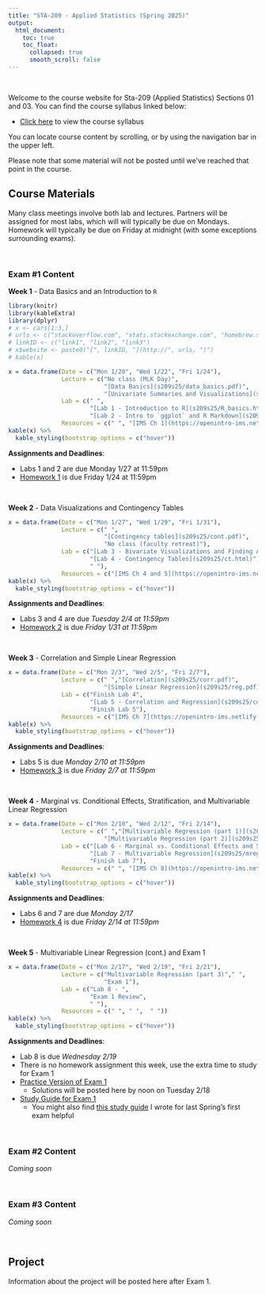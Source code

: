 ```yaml
---
title: "STA-209 - Applied Statistics (Spring 2025)"
output:
  html_document:
    toc: true
    toc_float:
      collapsed: true
      smooth_scroll: false
---
```


$~$

Welcome to the course website for Sta-209 (Applied Statistics) Sections 01 and 03. You can find the course syllabus linked below:

- [Click here](syllabus209s25.html) to view the course syllabus

You can locate course content by scrolling, or by using the navigation bar in the upper left.  

Please note that some material will not be posted until we've reached that point in the course.

## Course Materials

Many class meetings involve both lab and lectures. Partners will be assigned for most labs, which will will typically be due on Mondays. Homework will typically be due on Friday at midnight (with some exceptions surrounding exams).

$~$

### Exam #1 Content

**Week 1** - Data Basics and an Introduction to `R`

```r
library(knitr)
library(kableExtra)
library(dplyr)
# x <- cars[1:3,]
# urls <- c("stackoverflow.com", "stats.stackexchange.com", "homebrew.stackexchange.com")
# linkID <- c("link1", "link2", "link3")
# x$website <- paste0("[", linkID, "](http://", urls, ")")
# kable(x)

x = data.frame(Date = c("Mon 1/20", "Wed 1/22", "Fri 1/24"), 
               Lecture = c("No class (MLK Day)", 
                           "[Data Basics](s209s25/data_basics.pdf)",
                           "[Univariate Summaries and Visualizations](s209s25/univariate.pdf)"),
               Lab = c(" ", 
                       "[Lab 1 - Introduction to R](s209s25/R_basics.html)",
                       "[Lab 2 - Intro to `ggplot` and R Markdown](s209s25/ggplot1.html)"),
               Resources = c(" ", "[IMS Ch 1](https://openintro-ims.netlify.app/data-hello), [HOPR Ch 2](https://rstudio-education.github.io/hopr/basics.html)", " "))
kable(x) %>%
  kable_styling(bootstrap_options = c("hover"))
```

**Assignments and Deadlines**:

- Labs 1 and 2 are due Monday 1/27 at 11:59pm
- [Homework 1](s209s25/hw1.html) is due Friday 1/24 at 11:59pm

$~$

**Week 2** - Data Visualizations and Contingency Tables

```r
x = data.frame(Date = c("Mon 1/27", "Wed 1/29", "Fri 1/31"), 
               Lecture = c(" ", 
                           "[Contingency tables](s209s25/cont.pdf)",
                           "No class (faculty retreat)"),
               Lab = c("[Lab 3 - Bivariate Visualizations and Finding Association](s209s25/ggplot2.html)", 
                       "[Lab 4 - Contingency Tables](s209s25/ct.html)",
                       " "),
               Resources = c("[IMS Ch 4 and 5](https://openintro-ims.netlify.app/explore-categorical)", " ", " "))
kable(x) %>%
  kable_styling(bootstrap_options = c("hover"))
```

**Assignments and Deadlines**:

- Labs 3 and 4 are due *Tuesday 2/4 at 11:59pm*
- [Homework 2](s209s25/hw2.html) is due *Friday 1/31 at 11:59pm*

$~$

**Week 3** - Correlation and Simple Linear Regression

```r
x = data.frame(Date = c("Mon 2/3", "Wed 2/5", "Fri 2/7"), 
               Lecture = c(" ","[Correlation](s209s25/corr.pdf)", 
                           "[Simple Linear Regression](s209s25/reg.pdf)"),
               Lab = c("Finish Lab 4", 
                       "[Lab 5 - Correlation and Regression](s209s25/cor_reg.html)",
                       "Finish Lab 5"),
               Resources = c("[IMS Ch 7](https://openintro-ims.netlify.app/model-slr)", " ", " "))
kable(x) %>%
  kable_styling(bootstrap_options = c("hover"))
```

**Assignments and Deadlines**:

- Labs 5 is due *Monday 2/10 at 11:59pm*
- [Homework 3](s209s25/hw3.html) is due *Friday 2/7 at 11:59pm*

$~$

**Week 4** - Marginal vs. Conditional Effects, Stratification, and Multivariable Linear Regression

```r
x = data.frame(Date = c("Mon 2/10", "Wed 2/12", "Fri 2/14"), 
               Lecture = c(" ","[Multivariable Regression (part 1)](s209s25/mreg.pdf)", 
                           "[Multivariable Regression (part 2)](s209s25/mr2.html)"),
               Lab = c("[Lab 6 - Marginal vs. Conditional Effects and Stratification](s209s25/strat.html)", 
                       "[Lab 7 - Multivariable Regression](s209s25/mreg1.html)",
                       "Finish Lab 7"),
               Resources = c(" ", "[IMS Ch 8](https://openintro-ims.netlify.app/model-mlr)",  " "))
kable(x) %>%
  kable_styling(bootstrap_options = c("hover"))
```

**Assignments and Deadlines**:

- Labs 6 and 7 are due *Monday 2/17*
- [Homework 4](s209s25/hw4.html) is due *Friday 2/14 at 11:59pm*

$~$

**Week 5** - Multivariable Linear Regression (cont.) and Exam 1

```r
x = data.frame(Date = c("Mon 2/17", "Wed 2/19", "Fri 2/21"), 
               Lecture = c("Multivariable Regression (part 3)"," ", 
                           "Exam 1"),
               Lab = c("Lab 8 - ", 
                       "Exam 1 Review",
                       " "),
               Resources = c(" ", " ",  " "))
kable(x) %>%
  kable_styling(bootstrap_options = c("hover"))
```

**Assignments and Deadlines**:

- Lab 8 is due *Wednesday 2/19*
- There is no homework assignment this week, use the extra time to study for Exam 1
- [Practice Version of Exam 1](s209s25/practice_exam1.pdf)
    - Solutions will be posted here by noon on Tuesday 2/18
- [Study Guide for Exam 1](s209s25/exam1_study_guide.pdf)
    - You might also find [this study guide](s209s24/Exam1_StudyGuide.pdf) I wrote for last Spring's first exam helpful

$~$


### Exam #2 Content

*Coming soon*

$~$

### Exam #3 Content

*Coming soon*

$~$

## Project 

Information about the project will be posted here after Exam 1.

